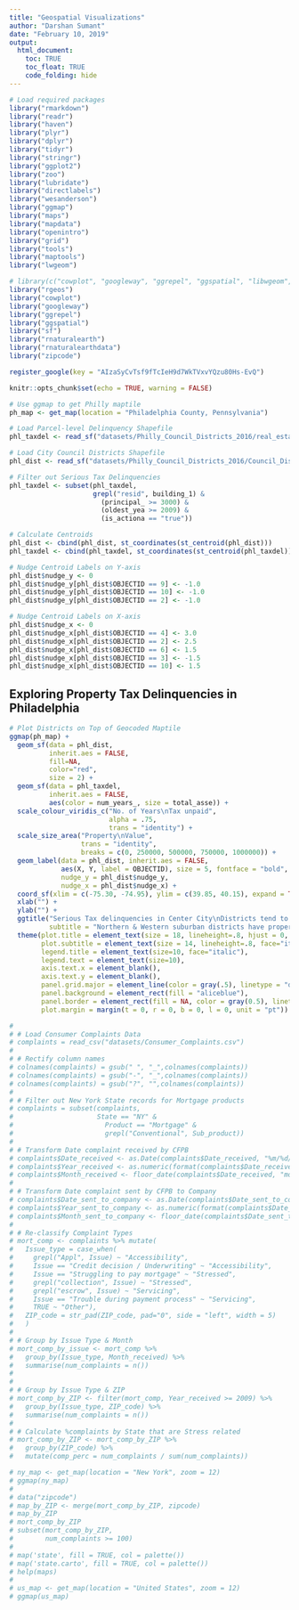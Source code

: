 ```yaml
---
title: "Geospatial Visualizations"
author: "Darshan Sumant"
date: "February 10, 2019"
output: 
  html_document:
    toc: TRUE
    toc_float: TRUE
    code_folding: hide
---
```


```r

# Load required packages
library("rmarkdown")
library("readr")
library("haven")
library("plyr")
library("dplyr")
library("tidyr")
library("stringr")
library("ggplot2")
library("zoo")
library("lubridate")
library("directlabels")
library("wesanderson")
library("ggmap")
library("maps")
library("mapdata")
library("openintro")
library("grid")
library("tools")
library("maptools")
library("lwgeom")

# library(c("cowplot", "googleway", "ggrepel", "ggspatial", "libwgeom", "sf", "rnaturalearth", "rnaturalearthdata"))
library("rgeos")
library("cowplot")
library("googleway")
library("ggrepel")
library("ggspatial")
library("sf")
library("rnaturalearth")
library("rnaturalearthdata")
library("zipcode")

register_google(key = "AIzaSyCvTsf9fTcIeH9d7WkTVxvYQzu80Hs-EvQ")

knitr::opts_chunk$set(echo = TRUE, warning = FALSE)
```

```r

# Use ggmap to get Philly maptile
ph_map <- get_map(location = "Philadelphia County, Pennsylvania")

# Load Parcel-level Delinquency Shapefile
phl_taxdel <- read_sf("datasets/Philly_Council_Districts_2016/real_estate_tax_delinquencies.shp")

# Load City Council Districts Shapefile
phl_dist <- read_sf("datasets/Philly_Council_Districts_2016/Council_Districts_2016.shp")

# Filter out Serious Tax Delinquencies
phl_taxdel <- subset(phl_taxdel, 
                     grepl("resid", building_1) & 
                       (principal_ >= 3000) &
                       (oldest_yea >= 2009) &
                       (is_actiona == "true")) 

# Calculate Centroids
phl_dist <- cbind(phl_dist, st_coordinates(st_centroid(phl_dist)))
phl_taxdel <- cbind(phl_taxdel, st_coordinates(st_centroid(phl_taxdel)))

# Nudge Centroid Labels on Y-axis
phl_dist$nudge_y <- 0
phl_dist$nudge_y[phl_dist$OBJECTID == 9] <- -1.0
phl_dist$nudge_y[phl_dist$OBJECTID == 10] <- -1.0
phl_dist$nudge_y[phl_dist$OBJECTID == 2] <- -1.0

# Nudge Centroid Labels on X-axis
phl_dist$nudge_x <- 0
phl_dist$nudge_x[phl_dist$OBJECTID == 4] <- 3.0
phl_dist$nudge_x[phl_dist$OBJECTID == 2] <- 2.5
phl_dist$nudge_x[phl_dist$OBJECTID == 6] <- 1.5
phl_dist$nudge_x[phl_dist$OBJECTID == 3] <- -1.5
phl_dist$nudge_x[phl_dist$OBJECTID == 10] <- 1.5

```

## Exploring Property Tax Delinquencies in Philadelphia

```r



# Plot Districts on Top of Geocoded Maptile
ggmap(ph_map) +
  geom_sf(data = phl_dist, 
          inherit.aes = FALSE, 
          fill=NA, 
          color="red",
          size = 2) +
  geom_sf(data = phl_taxdel, 
          inherit.aes = FALSE, 
          aes(color = num_years_, size = total_asse)) + 
  scale_colour_viridis_c("No. of Years\nTax unpaid", 
                         alpha = .75, 
                         trans = "identity") + 
  scale_size_area("Property\nValue", 
                  trans = "identity", 
                  breaks = c(0, 250000, 500000, 750000, 1000000)) + 
  geom_label(data = phl_dist, inherit.aes = FALSE, 
             aes(X, Y, label = OBJECTID), size = 5, fontface = "bold",
             nudge_y = phl_dist$nudge_y,
             nudge_x = phl_dist$nudge_x) + 
  coord_sf(xlim = c(-75.30, -74.95), ylim = c(39.85, 40.15), expand = TRUE) +
  xlab("") + 
  ylab("") + 
  ggtitle("Serious Tax delinquencies in Center City\nDistricts tend to be more recent", 
          subtitle = "Northern & Western suburban districts have properties with\ntaxes unpaid for 7+ years") + 
  theme(plot.title = element_text(size = 18, lineheight=.8, hjust = 0, face="bold"), 
        plot.subtitle = element_text(size = 14, lineheight=.8, face="italic"), 
        legend.title = element_text(size=10, face="italic"),
        legend.text = element_text(size=10),
        axis.text.x = element_blank(),
        axis.text.y = element_blank(),
        panel.grid.major = element_line(color = gray(.5), linetype = "dashed", size = 0.5),
        panel.background = element_rect(fill = "aliceblue"),
        panel.border = element_rect(fill = NA, color = gray(0.5), linetype = "solid"),
        plot.margin = margin(t = 0, r = 0, b = 0, l = 0, unit = "pt"))

```



```r
# 
# # Load Consumer Complaints Data
# complaints = read_csv("datasets/Consumer_Complaints.csv")
# 
# # Rectify column names
# colnames(complaints) = gsub(" ", "_",colnames(complaints))
# colnames(complaints) = gsub("-", "_",colnames(complaints))
# colnames(complaints) = gsub("?", "",colnames(complaints))
# 
# # Filter out New York State records for Mortgage products
# complaints = subset(complaints, 
#                     State == "NY" & 
#                       Product == "Mortgage" & 
#                       grepl("Conventional", Sub_product))
# 
# # Transform Date complaint received by CFPB
# complaints$Date_received <- as.Date(complaints$Date_received, "%m/%d/%Y")
# complaints$Year_received <- as.numeric(format(complaints$Date_received, "%Y"))
# complaints$Month_received <- floor_date(complaints$Date_received, "month")
# 
# # Transform Date complaint sent by CFPB to Company
# complaints$Date_sent_to_company <- as.Date(complaints$Date_sent_to_company, "%m/%d/%Y")
# complaints$Year_sent_to_company <- as.numeric(format(complaints$Date_sent_to_company, "%Y"))
# complaints$Month_sent_to_company <- floor_date(complaints$Date_sent_to_company, "month")
# 
# # Re-classify Complaint Types
# mort_comp <- complaints %>% mutate(
#   Issue_type = case_when(
#     grepl("Appl", Issue) ~ "Accessibility",
#     Issue == "Credit decision / Underwriting" ~ "Accessibility",
#     Issue == "Struggling to pay mortgage" ~ "Stressed",
#     grepl("collection", Issue) ~ "Stressed",
#     grepl("escrow", Issue) ~ "Servicing",
#     Issue == "Trouble during payment process" ~ "Servicing",
#     TRUE ~ "Other"),
#   ZIP_code = str_pad(ZIP_code, pad="0", side = "left", width = 5)
#   )
# 
# # Group by Issue Type & Month
# mort_comp_by_issue <- mort_comp %>% 
#   group_by(Issue_type, Month_received) %>%
#   summarise(num_complaints = n())
# 
# 
# # Group by Issue Type & ZIP
# mort_comp_by_ZIP <- filter(mort_comp, Year_received >= 2009) %>% 
#   group_by(Issue_type, ZIP_code) %>%
#   summarise(num_complaints = n())
# 
# # Calculate %complaints by State that are Stress related
# mort_comp_by_ZIP <- mort_comp_by_ZIP %>%
#   group_by(ZIP_code) %>%
#   mutate(comp_perc = num_complaints / sum(num_complaints))

```

```r
# ny_map <- get_map(location = "New York", zoom = 12)
# ggmap(ny_map)
# 
# data("zipcode")
# map_by_ZIP <- merge(mort_comp_by_ZIP, zipcode)
# map_by_ZIP
# mort_comp_by_ZIP
# subset(mort_comp_by_ZIP, 
#        num_complaints >= 100)
# 
# map('state', fill = TRUE, col = palette())
# map('state.carto', fill = TRUE, col = palette())
# help(maps)
# 
# us_map <- get_map(location = "United States", zoom = 12)
# ggmap(us_map)

```